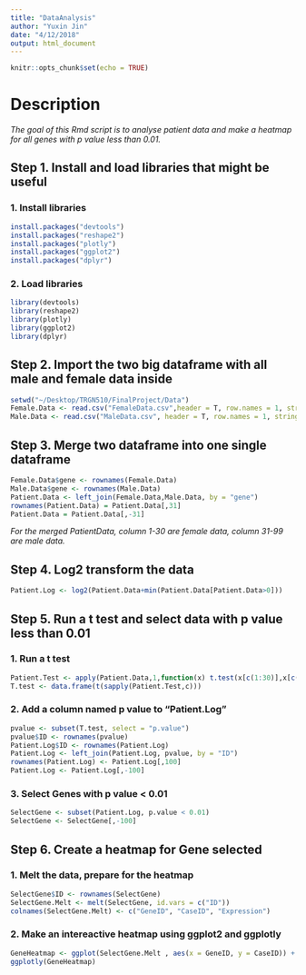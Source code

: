 ```yaml
---
title: "DataAnalysis"
author: "Yuxin Jin"
date: "4/12/2018"
output: html_document
---
```


```r
knitr::opts_chunk$set(echo = TRUE)
```

# Description

*The goal of this Rmd script is to analyse patient data and make a heatmap for all genes with p value less than 0.01.*


## Step 1. Install and load libraries that might be useful

### 1. Install libraries
```r
install.packages("devtools")
install.packages("reshape2")
install.packages("plotly")
install.packages("ggplot2")
install.packages("dplyr")
```

### 2. Load libraries
```r
library(devtools)
library(reshape2)
library(plotly)
library(ggplot2)
library(dplyr)
```

## Step 2. Import the two big dataframe with all male and female data inside
```r
setwd("~/Desktop/TRGN510/FinalProject/Data")
Female.Data <- read.csv("FemaleData.csv",header = T, row.names = 1, stringsAsFactors = F)
Male.Data <- read.csv("MaleData.csv", header = T, row.names = 1, stringsAsFactors = F)
```

## Step 3. Merge two dataframe into one single dataframe
```r
Female.Data$gene <- rownames(Female.Data)
Male.Data$gene <- rownames(Male.Data)
Patient.Data <- left_join(Female.Data,Male.Data, by = "gene")
rownames(Patient.Data) = Patient.Data[,31]
Patient.Data = Patient.Data[,-31]
```
*For the merged PatientData, column 1-30 are female data, column 31-99 are male data.*

## Step 4. Log2 transform the data
```r
Patient.Log <- log2(Patient.Data+min(Patient.Data[Patient.Data>0]))
```

## Step 5. Run a t test and select data with p value less than 0.01

### 1. Run a t test
```r
Patient.Test <- apply(Patient.Data,1,function(x) t.test(x[c(1:30)],x[c(31:99)]))
T.test <- data.frame(t(sapply(Patient.Test,c)))
```

### 2. Add a column named p value to "Patient.Log"
```r
pvalue <- subset(T.test, select = "p.value")
pvalue$ID <- rownames(pvalue)
Patient.Log$ID <- rownames(Patient.Log)
Patient.Log <- left_join(Patient.Log, pvalue, by = "ID")
rownames(Patient.Log) <- Patient.Log[,100]
Patient.Log <- Patient.Log[,-100]
```

### 3. Select Genes with p value < 0.01
```r
SelectGene <- subset(Patient.Log, p.value < 0.01)
SelectGene <- SelectGene[,-100]
```

## Step 6. Create a heatmap for Gene selected

### 1. Melt the data, prepare for the heatmap
```r
SelectGene$ID <- rownames(SelectGene)
SelectGene.Melt <- melt(SelectGene, id.vars = c("ID"))
colnames(SelectGene.Melt) <- c("GeneID", "CaseID", "Expression")
```

### 2. Make an intereactive heatmap using ggplot2 and ggplotly
```r
GeneHeatmap <- ggplot(SelectGene.Melt , aes(x = GeneID, y = CaseID)) + geom_raster(aes(fill = Expression)) + scale_fill_gradient2(low="navy", mid="white", high="red", midpoint=0.5) + labs(x = "GeneID", y = "CaseID") + theme(plot.title = element_blank(),axis.text.x = element_blank(), axis.text.y = element_blank())
ggplotly(GeneHeatmap)
```


